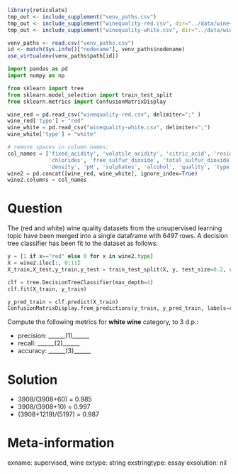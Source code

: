 ```r
library(reticulate)
tmp_out <- include_supplement("venv_paths.csv")
tmp_out <- include_supplement("winequality-red.csv", dir="../data/wine+quality/")
tmp_out <- include_supplement("winequality-white.csv", dir="../data/wine+quality/")

venv_paths <- read.csv("venv_paths.csv")
id <- match(Sys.info()["nodename"], venv_paths$nodename)
use_virtualenv(venv_paths$path[id])
```
```python
import pandas as pd
import numpy as np

from sklearn import tree
from sklearn.model_selection import train_test_split
from sklearn.metrics import ConfusionMatrixDisplay

wine_red = pd.read_csv("winequality-red.csv", delimiter=";" )
wine_red['type'] = "red"
wine_white = pd.read_csv("winequality-white.csv", delimiter=";")
wine_white['type'] = "white"

# remove spaces in column names:
col_names = ['fixed_acidity', 'volatile_acidity', 'citric_acid', 'residual_sugar',
             'chlorides', 'free_sulfur_dioxide', 'total_sulfur_dioxide',
             'density', 'pH', 'sulphates', 'alcohol', 'quality', 'type']
wine2 = pd.concat([wine_red, wine_white], ignore_index=True)
wine2.columns = col_names
```

Question
========
The (red and white) wine quality datasets from the unsupervised learning topic 
have been merged into a single dataframe with 6497 rows. A decision tree 
classifier has been fit to the dataset as follows:

```python
y = [1 if x=="red" else 0 for x in wine2.type]
X = wine2.iloc[:, 0:11]
X_train,X_test,y_train,y_test = train_test_split(X, y, test_size=0.2, random_state=14, stratify=y)

clf = tree.DecisionTreeClassifier(max_depth=4)
clf.fit(X_train, y_train)

y_pred_train = clf.predict(X_train)
ConfusionMatrixDisplay.from_predictions(y_train, y_pred_train, labels=clf.classes_, cmap='bone');
```

Compute the following metrics for **white wine** category, to 3 d.p.:

* precision: ______(1)______
* recall:    ______(2)______
* accuracy:  ______(3)______

Solution
========

* 3908/(3908+60) = 0.985
* 3908/(3908+10) = 0.997
* (3908+1219)/(5197) = 0.987

Meta-information
================
exname: supervised, wine
extype: string
exstringtype: essay
exsolution: nil
